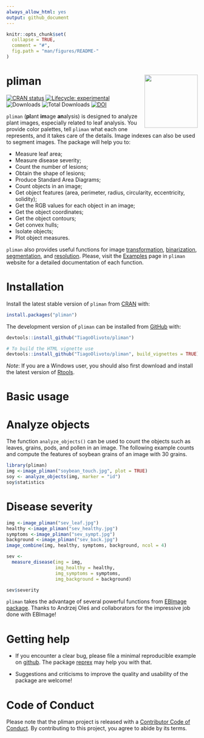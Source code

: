 ```yaml
---
always_allow_html: yes
output: github_document
---
```


<!-- README.md is generated from README.Rmd. Please edit that file -->

```r
knitr::opts_chunk$set(
  collapse = TRUE,
  comment = "#",
  fig.path = "man/figures/README-"
)

```

# pliman <img src="man/figures/logo_pliman.svg" align="right" height="140/"/>

<!-- badges: start -->
[![CRAN status](https://www.r-pkg.org/badges/version-ago/pliman)](https://CRAN.R-project.org/package=pliman)
[![Lifecycle: experimental](https://img.shields.io/badge/lifecycle-experimental-brightgreen.svg)](https://lifecycle.r-lib.org/articles/stages.html#experimental-1)
![Downloads](http://cranlogs.r-pkg.org/badges/pliman)
![Total Downloads](https://cranlogs.r-pkg.org/badges/grand-total/pliman)
[![DOI](https://zenodo.org/badge/352844585.svg)](https://zenodo.org/badge/latestdoi/352844585)
<!-- badges: end -->

`pliman` (**pl**ant **im**age **an**alysis) is designed to analyze plant images, especially related to leaf analysis. You provide color palettes, tell `pliman` what each one represents, and it takes care of the details. Image indexes can also be used to segment images. The package will help you to:

* Measure leaf area;
* Measure disease severity;
* Count the number of lesions;
* Obtain the shape of lesions;
* Produce Standard Area Diagrams;
* Count objects in an image;
* Get object features (area, perimeter, radius, circularity, eccentricity, solidity);
* Get the RGB values for each object in an image;
* Get the object coordinates;
* Get the object contours;
* Get convex hulls;
* Isolate objects;
* Plot object measures.

`pliman` also provides useful functions for image [transformation](https://tiagoolivoto.github.io/pliman/reference/utils_transform.html), [binarization](https://tiagoolivoto.github.io/pliman/reference/image_binary.html), [segmentation](https://tiagoolivoto.github.io/pliman/reference/image_segment.html), and [resolution](https://tiagoolivoto.github.io/pliman/reference/utils_dpi.html). Please, visit the [Examples](https://tiagoolivoto.github.io/pliman/index.html) page in `pliman` website for a detailed documentation of each function.


# Installation

Install the latest stable version of `pliman` from [CRAN](https://CRAN.R-project.org/package=pliman) with:

```r
install.packages("pliman")

```

The development version of `pliman` can be installed from [GitHub](https://github.com/TiagoOlivoto/pliman) with:

```r
devtools::install_github("TiagoOlivoto/pliman")

# To build the HTML vignette use
devtools::install_github("TiagoOlivoto/pliman", build_vignettes = TRUE)

```

*Note*: If you are a Windows user, you should also first download and install the latest version of [Rtools](https://cran.r-project.org/bin/windows/Rtools/).


# Basic usage

# Analyze objects
The function `analyze_objects()` can be used to count the objects such as leaves, grains, pods, and pollen in an image. The following example counts and compute the features of soybean grains of an image with 30 grains.

```r
library(pliman)
img <-image_pliman("soybean_touch.jpg", plot = TRUE)
soy <- analyze_objects(img, marker = "id")
soy$statistics
```


# Disease severity

```r
img <-image_pliman("sev_leaf.jpg")
healthy <-image_pliman("sev_healthy.jpg")
symptoms <-image_pliman("sev_sympt.jpg")
background <-image_pliman("sev_back.jpg")
image_combine(img, healthy, symptoms, background, ncol = 4)

```

```r
sev <- 
  measure_disease(img = img,
                  img_healthy = healthy,
                  img_symptoms = symptoms,
                  img_background = background)

sev$severity
```

`pliman` takes the advantage of several powerful functions from [EBImage package](https://bioconductor.org/packages/release/bioc/html/EBImage.html). Thanks to Andrzej Oleś and collaborators for the impressive job done with EBImage!


# Getting help

-   If you encounter a clear bug, please file a minimal reproducible example on [github](https://github.com/TiagoOlivoto/pliman/issues). The package [reprex](https://reprex.tidyverse.org/) may help you with that.

-   Suggestions and criticisms to improve the quality and usability of the package are welcome!

# Code of Conduct

Please note that the pliman project is released with a [Contributor Code of Conduct](https://tiagoolivoto.github.io/pliman/CODE_OF_CONDUCT.html). By contributing to this project, you agree to abide by its terms.


<!-- inicio academic icons -->
<link rel="stylesheet" href="https://cdn.jsdelivr.net/gh/jpswalsh/academicons@1/css/academicons.min.css">
<!-- final academic icons -->
<!-- inicio font awesome -->
<script src="https://kit.fontawesome.com/1f72d6921a.js" crossorigin="anonymous"></script>
